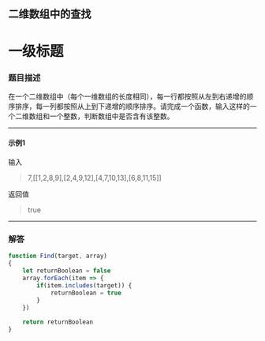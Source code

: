 <h2 style={{textAlign: 'center', border: 'none'}}>二维数组中的查找</h2>

# 一级标题

### 题目描述

在一个二维数组中（每个一维数组的长度相同），每一行都按照从左到右递增的顺序排序，每一列都按照从上到下递增的顺序排序。请完成一个函数，输入这样的一个二维数组和一个整数，判断数组中是否含有该整数。

---

#### 示例1
输入

>7,[[1,2,8,9],[2,4,9,12],[4,7,10,13],[6,8,11,15]]

返回值

>true

---

### 解答

```javascript
function Find(target, array)
{
    let returnBoolean = false
    array.forEach(item => {
        if(item.includes(target)) {
            returnBoolean = true
        }
    })
    
    return returnBoolean
}
```
